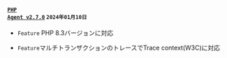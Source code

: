 #### <code class='changelog-service'><a href="../release-notes/php/php-2_7_0">PHP Agent v2.7.0</a></code> <code class='changelog-date'>2024年01月10日</code>

- <code class="Feature">Feature</code> PHP 8.3バージョンに対応

- <code class="Feature">Feature</code>マルチトランザクションのトレースでTrace context(W3C)に対応

